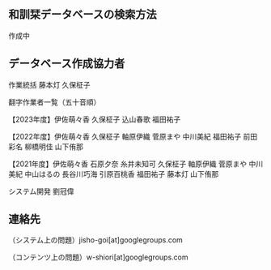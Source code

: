 
<GeneralManual />

<div className="divider" />

## 和訓栞データベースの検索方法

作成中

<div className="divider" />

<CcLicense />

<div className="divider" />

## データベース作成協力者

作業統括 藤本灯 久保柾子

翻字作業者一覧（五十音順）

【2023年度】伊佐萌々香 久保柾子 込山春歌 福田祐子

【2022年度】伊佐萌々香 久保柾子 軸原伊織 菅原まや 中川美紀 福田祐子 前田彩名 柳橋明佳 山下侑那

【2021年度】伊佐萌々香 石原夕奈 糸井未知可 久保柾子 軸原伊織 菅原まや 中川美紀 中山はるの 長谷川巧海 引原百桃香 福田祐子 藤本灯 山下侑那

システム開発 劉冠偉

<div className="divider" />

## 連絡先

（システム上の問題）jisho-goi[at]googlegroups.com

（コンテンツ上の問題）w-shiori[at]googlegroups.com
